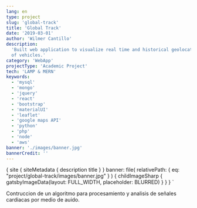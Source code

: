 ```yaml
---
lang: en
type: project
slug: 'global-track'
title: 'Global Track'
date: '2019-03-01'
author: 'Wilmer Cantillo'
description:
  'Built web application to visualize real time and historical geolocation data
  of vehicles.'
category: 'WebApp'
projectType: 'Academic Project'
tech: 'LAMP & MERN'
keywords:
  - 'mysql'
  - 'mongo'
  - 'jquery'
  - 'react'
  - 'bootstrap'
  - 'materialUI'
  - 'leaflet'
  - 'google maps API'
  - 'python'
  - 'php'
  - 'node'
  - 'aws'
banner: './images/banner.jpg'
bannerCredit: ''
---
```


  {
    site {
      siteMetadata {
        description
        title
      }
    }
    banner: file(
      relativePath: { eq: "project/global-track/images/banner.jpg" }
    ) {
      childImageSharp {
        gatsbyImageData(layout: FULL_WIDTH, placeholder: BLURRED)
      }
    }
  }
`

Contruccion de un algoritmo para procesamiento y analisis de señales cardiacas
por medio de auido.
